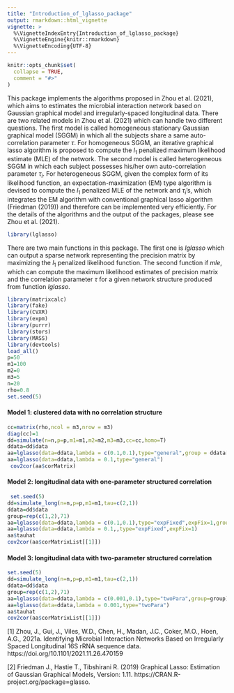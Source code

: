 ```yaml
---
title: "Introduction_of_lglasso_package"
output: rmarkdown::html_vignette
vignette: >
  %\VignetteIndexEntry{Introduction_of_lglasso_package}
  %\VignetteEngine{knitr::rmarkdown}
  %\VignetteEncoding{UTF-8}
---
```


```r
knitr::opts_chunk$set(
  collapse = TRUE,
  comment = "#>"
)
```

This package implements the algorithms proposed in Zhou et al. (2021), which aims to estimates the microbial interaction network based on Gaussian graphical model and irregularly-spaced longitudinal data. There are two related models in Zhou et al. (2021)  which can handle two different questions.  The first model is called homogeneous stationary Gaussian graphical model (SGGM) in which all the subjects share a same auto-correlation parameter $\tau$. For homogeneous SGGM, an iterative graphical lasso algorithm is proposed to compute the $l_1$ penalized  maximum  likelihood estimate (MLE) of the network. The second model is called heterogeneous SGGM in which each subject possesses his/her own auto-correlation parameter $\tau_i$. For heterogeneous SGGM, given the complex form of its likelihood function, an expectation-maximization (EM) type algorithm is devised to compute the $l_1$ penalized MLE of the network and $\tau_i$'s, which integrates the  EM algorithm with conventional graphical lasso algorithm (Friedman (2019)) and therefore can be implemented  very efficiently. For the details of the algorithms and the output of the packages, please see Zhou et al. (2021). 




```r
library(lglasso)
```

There are two main functions in this package. The first one is $lglasso$ which can output a sparse network representing the precision matrix by maximizing the $l_1$ penalized likelihood function. The second function if $mle$, which can compute the maximum likelihood estimates of precision matrix and the correlation parameter $\tau$ for a given network structure produced from function $lglasso$.   

```r
library(matrixcalc)
library(fake)
library(CVXR)
library(expm)
library(purrr)
library(stors)
library(MASS)
library(devtools)
load_all()
p=50
m1=100
m2=0
m3=5
n=20
rho=0.8
set.seed(5)
```

#### Model 1: clustered data with no correlation structure
```r

cc=matrix(rho,ncol = m3,nrow = m3)
diag(cc)=1
dd=simulate(n=n,p=p,m1=m1,m2=m2,m3=m3,cc=cc,homo=T)
ddata=dd$data
aa=lglasso(data=ddata,lambda = c(0.1,0.1),type="general",group = ddata[,2])
aa=lglasso(data=ddata,lambda = 0.1,type="general")
 cov2cor(aa$corMatrix)
```

#### Model 2: longitudinal data with one-parameter structured correlation 


```r

 set.seed(5)
dd=simulate_long(n=n,p=p,m1=m1,tau=c(2,1))
ddata=dd$data
group=rep(c(1,2),71)
aa=lglasso(data=ddata,lambda = c(0.1,0.1),type="expFixed",expFix=1,group = group)
aa=lglasso(data=ddata,lambda = 0.1,,type="expFixed",expFix=1)
aa$tauhat
cov2cor(aa$corMatrixList[[1]])
```


#### Model 3: longitudinal data with two-parameter structured correlation 

```r

set.seed(5)
dd=simulate_long(n=n,p=p,m1=m1,tau=c(2,1))
ddata=dd$data
group=rep(c(1,2),71)
aa=lglasso(data=ddata,lambda = c(0.001,0.1),type="twoPara",group=group)
aa=lglasso(data=ddata,lambda = 0.001,type="twoPara")
aa$tauhat
cov2cor(aa$corMatrixList[[1]])
```




[1] Zhou, J., Gui, J., Viles, W.D., Chen, H., Madan, J.C., Coker, M.O., Hoen, A.G., 2021a. Identifying Microbial Interaction Networks Based on Irregularly Spaced Longitudinal 16S rRNA sequence data. https://doi.org/10.1101/2021.11.26.470159



[2] Friedman J., Hastie T., Tibshirani R. (2019)  Graphical Lasso: Estimation of Gaussian Graphical Models, Version: 1.11. https://CRAN.R-project.org/package=glasso. 

